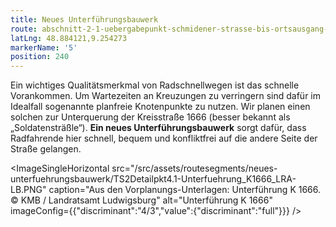 ```yaml
---
title: Neues Unterführungsbauwerk
route: abschnitt-2-1-uebergabepunkt-schmidener-strasse-bis-ortsausgang-neckarrems
latLng: 48.884121,9.254273
markerName: '5'
position: 240
---
```

Ein wichtiges Qualitätsmerkmal von Radschnellwegen ist das schnelle Vorankommen. Um Wartezeiten an Kreuzungen zu verringern sind dafür im Idealfall sogenannte planfreie Knotenpunkte zu nutzen. Wir planen einen solchen zur Unterquerung der Kreisstraße 1666 (besser bekannt als „Soldatensträßle“). **Ein neues Unterführungsbauwerk** sorgt dafür, dass Radfahrende hier schnell, bequem und konfliktfrei auf die andere Seite der Straße gelangen.

<ImageSingleHorizontal src="/src/assets/routesegments/neues-unterfuehrungsbauwerk/TS2Detailpkt4.1-Unterfuehrung_K1666_LRA-LB.PNG" caption="Aus den Vorplanungs-Unterlagen: Unterführung K 1666. © KMB / Landratsamt Ludwigsburg" alt="Unterführung K 1666" imageConfig={{"discriminant":"4/3","value":{"discriminant":"full"}}} />
